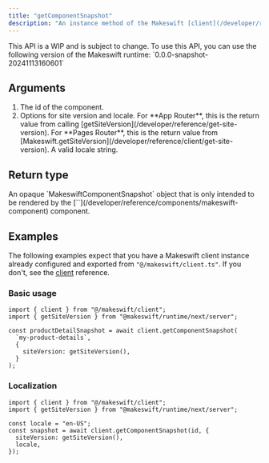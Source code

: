 ```yaml
---
title: "getComponentSnapshot"
description: "An instance method of the Makeswift [client](/developer/reference/client/constructor) that fetches a snapshot of a Makeswift component by its `id`. This snapshot is only intended to be rendered by [`<MakeswiftComponent>`](/developer/reference/components/makeswift-component)."
---
```


<Warning>
  This API is a WIP and is subject to change. To use this API, you can use the
  following version of the Makeswift runtime: `0.0.0-snapshot-20241113160601`
</Warning>


## Arguments

1. <ParamField query="id" type="string" required>
     The id of the component.
   </ParamField>
2. <ParamField query="options" type="object" required>
     Options for site version and locale.
     <Expandable>
       <ParamField query="siteVersion" type="SiteVersion" required>
         For **App Router**, this is the return value from calling
         [getSiteVersion](/developer/reference/get-site-version). For **Pages
         Router**, this is the return value from
         [Makeswift.getSiteVersion](/developer/reference/client/get-site-version).
       </ParamField>
       <ParamField query="locale" type="string">
         A valid locale string.
       </ParamField>
     </Expandable>
   </ParamField>

## Return type

<ResponseField name="snapshot" type="Promise<MakeswiftComponentSnapshot | null>">
  An opaque `MakeswiftComponentSnapshot` object that is only intended to be rendered by the
  [`<MakeswiftComponent>`](/developer/reference/components/makeswift-component) component.
</ResponseField>

## Examples

The following examples expect that you have a Makeswift client instance already configured and exported from `"@/makeswift/client.ts"`. If you don't, see the [client](/developer/reference/client/constructor) reference.

### Basic usage

```tsx
import { client } from "@/makeswift/client";
import { getSiteVersion } from "@makeswift/runtime/next/server";

const productDetailSnapshot = await client.getComponentSnapshot(
  `my-product-details`,
  {
    siteVersion: getSiteVersion(),
  }
);
```

### Localization

```tsx
import { client } from "@/makeswift/client";
import { getSiteVersion } from "@makeswift/runtime/next/server";

const locale = "en-US";
const snapshot = await client.getComponentSnapshot(id, {
  siteVersion: getSiteVersion(),
  locale,
});
```
